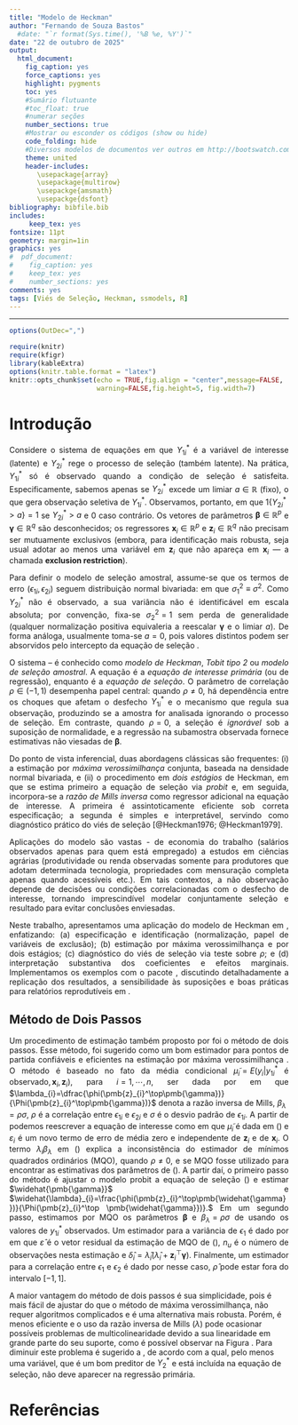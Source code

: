 ```yaml
---
title: "Modelo de Heckman"
author: "Fernando de Souza Bastos"
  #date: "`r format(Sys.time(), '%B %e, %Y')`"
date: "22 de outubro de 2025"
output:
  html_document:
    fig_caption: yes
    force_captions: yes
    highlight: pygments
    toc: yes
    #Sumário flutuante
    #toc_float: true
    #numerar seções
    number_sections: true
    #Mostrar ou esconder os códigos (show ou hide)
    code_folding: hide
    #Diversos modelos de documentos ver outros em http://bootswatch.com/
    theme: united
    header-includes:
       \usepackage{array}
       \usepackage{multirow}
       \usepackge{amsmath}
       \usepackge{dsfont}
bibliography: bibfile.bib  
includes:
     keep_tex: yes
fontsize: 11pt
geometry: margin=1in
graphics: yes
#  pdf_document:
#    fig_caption: yes
#    keep_tex: yes
#    number_sections: yes
comments: yes
tags: [Viés de Seleção, Heckman, ssmodels, R]
---
```


***

```r
options(OutDec=",")
```


```r
require(knitr)
require(kfigr)
library(kableExtra)
options(knitr.table.format = "latex")
knitr::opts_chunk$set(echo = TRUE,fig.align = "center",message=FALSE, 
                      warning=FALSE,fig.height=5, fig.width=7)
```

# Introdução
<p style="text-align: justify;">
Considere o sistema de equações
\begin{align}
Y_{1i}^{*}&=\pmb{x}_{i}^\top\pmb{\beta}+\epsilon_{1i}, \label{eq_reg_heckman} \\
Y_{2i}^{*}&=\pmb{z}_{i}^\top\pmb{\gamma}+\epsilon_{2i},\quad i=1,\ldots,n, \label{eq_sel_heckman}
\end{align}
em que $Y_{1i}^{*}$ é a variável de interesse (latente) e $Y_{2i}^{*}$ rege o processo de seleção (também latente). Na prática, $Y_{1i}^{*}$ só é observado quando a condição de seleção é satisfeita. Especificamente, sabemos apenas se $Y_{2i}^{*}$ excede um limiar $a\in\mathbb{R}$ (fixo), o que gera observação seletiva de $Y_{1i}^{*}$. Observamos, portanto,
\vspace{-0.2cm}
\begin{align}\label{mod_heckman_ind}
U_{i}&=1\{Y_{2i}^{*}>a\},\\
\nonumber Y_{i}&=Y_{1i}^{*}U_{i},\quad i=1,\ldots,n,
\end{align}
em que $1\{Y_{2i}^{*}>a\}=1$ se $Y_{2i}^{*}>a$ e $0$ caso contrário. Os vetores de parâmetros $\pmb{\beta}\in \mathbb{R}^{p}$ e $\pmb{\gamma}\in \mathbb{R}^{q}$ são desconhecidos; os regressores $\pmb{x}_{i}\in \mathbb{R}^{p}$ e $\pmb{z}_{i}\in \mathbb{R}^{q}$ não precisam ser mutuamente exclusivos (embora, para identificação mais robusta, seja usual adotar ao menos uma variável em $\pmb{z}_{i}$ que não apareça em $\pmb{x}_{i}$ — a chamada **exclusion restriction**).
</p>
<p style="text-align: justify;">
Para definir o modelo de seleção amostral, assume-se que os termos de erro $(\epsilon_{1i},\epsilon_{2i})$ seguem distribuição normal bivariada:
\begin{align}
\label{erro}
\begin{pmatrix}
\epsilon_{1i}\\
\epsilon_{2i}
\end{pmatrix} \overset{iid}{\sim} \mathcal{N}
\begin{bmatrix}
\begin{pmatrix}
0\\
0
\end{pmatrix},
\begin{pmatrix}
\sigma^{2} & \rho\,\sigma \\
\rho\,\sigma & 1
\end{pmatrix}
\end{bmatrix},\quad i=1,\ldots,n,
\end{align}
em que $\sigma^{2}_{1}\equiv \sigma^{2}$. Como $Y_{2i}^{*}$ não é observado, a sua variância não é identificável em escala absoluta; por convenção, fixa-se $\sigma_{2}^{2}=1$ sem perda de generalidade (qualquer normalização positiva equivaleria a reescalar $\pmb{\gamma}$ e o limiar $a$). De forma análoga, usualmente toma-se $a=0$, pois valores distintos podem ser absorvidos pelo intercepto da equação de seleção \ref{eq_sel_heckman}.
</p>
<p style="text-align: justify;">
O sistema \ref{eq_reg_heckman}–\ref{erro} é conhecido como *modelo de Heckman*, *Tobit tipo 2* ou *modelo de seleção amostral*. A equação \ref{eq_reg_heckman} é a *equação de interesse primária* (ou de regressão), enquanto \ref{eq_sel_heckman} é a *equação de seleção*. O parâmetro de correlação $\rho\in(-1,1)$ desempenha papel central: quando $\rho\neq 0$, há dependência entre os choques que afetam o desfecho $Y_{1i}^{*}$ e o mecanismo que regula sua observação, produzindo \textbf{viés de seleção} se a amostra for analisada ignorando o processo de seleção. Em contraste, quando $\rho=0$, a seleção é *ignorável* sob a suposição de normalidade, e a regressão na subamostra observada fornece estimativas não viesadas de $\pmb{\beta}$.
</p>
<p style="text-align: justify;">
Do ponto de vista inferencial, duas abordagens clássicas são frequentes: (i) a estimação por *máxima verossimilhança* conjunta, baseada na densidade normal bivariada, e (ii) o procedimento em *dois estágios* de Heckman, em que se estima primeiro a equação de seleção via *probit* e, em seguida, incorpora-se a *razão de Mills inversa* como regressor adicional na equação de interesse. A primeira é assintoticamente eficiente sob correta especificação; a segunda é simples e interpretável, servindo como diagnóstico prático do viés de seleção [@Heckman1976; @Heckman1979].
</p>
<p style="text-align: justify;">
Aplicações do modelo são vastas - de economia do trabalho (salários observados apenas para quem está empregado) a estudos em ciências agrárias (produtividade ou renda observadas somente para produtores que adotam determinada tecnologia, propriedades com mensuração completa apenas quando acessíveis etc.). Em tais contextos, a não observação depende de decisões ou condições correlacionadas com o desfecho de interesse, tornando imprescindível modelar conjuntamente seleção e resultado para evitar conclusões enviesadas.
</p>
<p style="text-align: justify;">
Neste trabalho, apresentamos uma aplicação do modelo de Heckman em \textsf{R}, enfatizando: (a) especificação e identificação (normalização, papel de variáveis de exclusão); (b) estimação por máxima verossimilhança e por dois estágios; (c) diagnóstico do viés de seleção via teste sobre $\rho$; e (d) interpretação substantiva dos coeficientes e efeitos marginais. Implementamos os exemplos com o pacote \texttt{ssmodels}, discutindo detalhadamente a replicação dos resultados, a sensibilidade às suposições e boas práticas para relatórios reprodutíveis em \textsf{R Markdown}.
</p>

## Método de Dois Passos

<p style="text-align: justify;">
Um procedimento de estimação também proposto por \cite{heckman1979} foi o método de dois passos. Esse método, foi sugerido como um bom estimador para pontos de partida confiáveis e eficientes na estimação por máxima verossimilhança \citep{Leung2000}. O método é baseado no fato da média 
condicional $\tilde{\mu}_{i}=E(y_{i}|y_{1i}^{*}\ \textrm{é observado},\pmb{x}_{i},\pmb{z}_{i}),\ \textrm{para}\ i=1,\cdots,n,$ 
ser dada por
\begin{eqnarray}\label{espcond}
\nonumber \tilde{\mu}_{i}&=&E(y_{i}|\ y_{1i}^{*}\ \textrm{é observado},\pmb{x}_{i},\pmb{z}_{i})\\
\nonumber                &=&E(y_{i}|\ y_{2i}^{*}>0,\pmb{x}_{i},\pmb{z}_{i})\\
\nonumber                &=&E(y_{1i}^{*}|\ \pmb{z}_{i}^\top\pmb{\gamma}+\epsilon_{2i}>0,\pmb{x}_{i},\pmb{z}_{i})\\
\nonumber                &=&E(\pmb{x}_{i}^\top\pmb{\beta}+\epsilon_{1i}|\epsilon_{2i}>-\pmb{z}_{i}^\top\pmb{\gamma},
\pmb{x}_{i},\pmb{z}_{i})\\
\nonumber                &=&\pmb{x}_{i}^\top\pmb{\beta}+E(\epsilon_{1i}|\epsilon_{2i}>-\pmb{z}_{i}^\top\pmb{\gamma}, \pmb{z}_{i})\\
\nonumber                &=& \mathbf{x}_{i}^\top\pmb{\beta} + \rho\sigma\lambda(-\mathbf{z}_{i}^\top\pmb{\gamma})\\
\nonumber                &=& \pmb{x}_{i}^\top\pmb{\beta} + \rho\sigma\dfrac{\phi(\pmb{z}_{i}^\top\pmb{\gamma})}
{\Phi(\pmb{z}_{i}^\top\pmb{\gamma})}\\
                         &=& \pmb{x}_{i}^\top\pmb{\beta}+\lambda_{i}\beta_{\lambda},
\end{eqnarray}
em que $\lambda_{i}=\dfrac{\phi(\pmb{z}_{i}^\top\pmb{\gamma})}{\Phi(\pmb{z}_{i}^\top\pmb{\gamma})}$ denota a razão inversa de Mills, 
$\beta_{\lambda}=\rho\sigma,\ \rho$ é a correlação entre $\epsilon_{1i}$ e $\epsilon_{2i}$ e $\sigma$ é o desvio padrão 
de $\epsilon_{1i}.$ A partir de \ref{espcond} podemos reescrever a equação de interesse como
\begin{align}\label{eqcommills}
\tilde{y}_{i}=\tilde{\mu}_{i}+\varepsilon_{i},
\end{align}
em que $\tilde{\mu}_{i}$ é dada em (\ref{espcond}) e $\varepsilon_{i}$ é um novo termo de erro de média zero e 
independente de $\pmb{z}_{i}$ e de $\pmb{x}_{i}$. O termo $\lambda_{i}\beta_{\lambda}$ em (\ref{espcond}) explica 
a inconsistência do estimador de mínimos quadrados ordinários (MQO), quando $\rho\neq 0,$ e se MQO fosse utilizado para 
encontrar as estimativas dos parâmetros de (\ref{eq_reg_heckman}). A partir daí, o primeiro passo do método é ajustar o 
modelo probit a equação de seleção (\ref{eq_sel_heckman}) e estimar $\widehat{\pmb{\gamma}}$ e 
$\widehat{\lambda}_{i}=\frac{\phi(\pmb{z}_{i}^\top\pmb{\widehat{\gamma}})}{\Phi(\pmb{z}_{i}^\top
\pmb{\widehat{\gamma}})}.$ Em um segundo passo, estimamos por MQO os parâmetros 
$\pmb{\beta}$ e $\beta_{\lambda}=\rho\sigma$ de \ref{eqcommills} usando os valores de $y_{1i}^{*}$ observados. 
Um estimador para a variância de $\epsilon_{1}$ é dado por
\begin{align}
\widehat{\sigma}^{2}=\dfrac{1}{n_{u}}\left(\pmb{\widehat{\varepsilon}}^\top\pmb{\widehat{\varepsilon}}+
\widehat{\beta}_{\lambda}^{2}{\displaystyle \sum_{i=1}^{n_{u}}\widehat{\delta}_{i}}\right),
\label{preliminares:sigma}
\end{align}
em que $\widehat{\varepsilon}$ é o vetor residual da estimação de MQO de (\ref{eqcommills}), $n_{u}$ é o número de observações nesta estimação e $\widehat{\delta}_{i}=\widehat{\lambda}_{i}(\widehat{\lambda}_{i}+\pmb{z}_{i}^\top
\pmb{\gamma}).$ Finalmente, um estimador para a correlação entre $\epsilon_{1}$ e $\epsilon_{2}$ é dado por 
\begin{align}
\widehat{\rho}=\dfrac{\widehat{\beta}_{\lambda}}{\widehat{\sigma}},
\label{preliminares:correlacao}
\end{align}
nesse caso, $\widehat{\rho}$ pode estar fora do intervalo $[-1,1].$
</p>
<p style="text-align: justify;">
A maior vantagem do método de dois passos é sua simplicidade, pois é mais fácil de ajustar do que o método de máxima 
verossimilhança, não requer algoritmos complicados e é uma alternativa mais robusta. Porém, é menos eficiente e o uso da 
razão inversa de Mills $(\lambda)$ pode ocasionar possíveis problemas de multicolinearidade devido a sua linearidade em 
grande parte do seu suporte, como é possível observar na Figura \ref{fig:Mills}. Para diminuir este problema é sugerido 
a \textbf{restrição de exclusão}, de acordo com a qual, pelo menos uma variável, que é um bom preditor de $Y_{2}^{*}$ e está 
incluída na equação de seleção, não deve aparecer na regressão primária. 

\begin{figure}[H]
\centering{
\resizebox{16cm}{7cm}{\input{plot_Inv_Mills.tex}}} %% assuming figurefile is a tikz code
%\captionsetup{justification=centering,margin=1cm}
\vspace*{-15mm}
\caption{Razão inversa de Mills para $z^\top\gamma\in [-5,5].$ }
\label{fig:Mills}
\end{figure}

    
# Referências 

